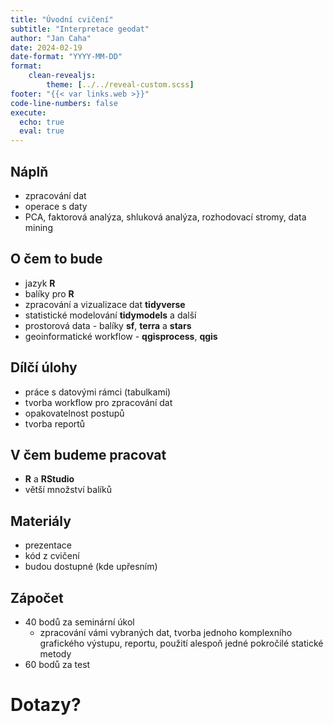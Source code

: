 ```yaml
---
title: "Úvodní cvičení"
subtitle: "Interpretace geodat"
author: "Jan Caha"
date: 2024-02-19
date-format: "YYYY-MM-DD"
format: 
    clean-revealjs:
        theme: [../../reveal-custom.scss]
footer: "{{< var links.web >}}"
code-line-numbers: false
execute:
  echo: true
  eval: true
---
```


## Náplň

- zpracování dat
- operace s daty
- PCA, faktorová analýza, shluková analýza, rozhodovací stromy, data mining
  

## O čem to bude

- jazyk **R**
- balíky pro **R**
- zpracování a vizualizace dat **tidyverse**
- statistické modelování **tidymodels** a další
- prostorová data - balíky **sf**, **terra** a **stars**
- geoinformatické workflow - **qgisprocess**, **qgis** 

## Dílčí úlohy

- práce s datovými rámci (tabulkami)
- tvorba workflow pro zpracování dat
- opakovatelnost postupů
- tvorba reportů 

## V čem budeme pracovat

- **R** a **RStudio**
- větší množství balíků

## Materiály

- prezentace
- kód z cvičení
- budou dostupné (kde upřesním)

## Zápočet

- 40 bodů za seminární úkol
  - zpracování vámi vybraných dat, tvorba jednoho komplexního grafického výstupu, reportu, použití alespoň jedné pokročilé statické metody
- 60 bodů za test

# Dotazy? {.center}